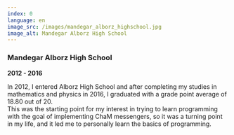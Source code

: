 ```yaml
---
index: 0
language: en
image_src: /images/mandegar_alborz_highschool.jpg
image_alt: Mandegar Alborz High School
---
```


### Mandegar Alborz High School

**2012 - 2016**

In 2012, I entered Alborz High School and after completing my studies in mathematics and physics in 2016, I graduated with a grade point average of 18.80 out of 20. <br />
This was the starting point for my interest in trying to learn programming with the goal of implementing ChaM messengers, so it was a turning point in my life, and it led me to personally learn the basics of programming.

